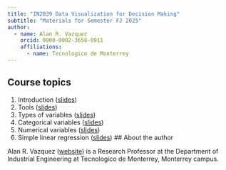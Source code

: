 ```yaml
---
title: "IN2039 Data Visualization for Decision Making"
subtitle: "Materials for Semester FJ 2025"
author: 
  - name: Alan R. Vazquez
    orcid: 0000-0002-3658-0911
    affiliations:
      - name: Tecnologico de Monterrey
---
```


## Course topics

1.  Introduction ([slides](/T1_Introduction/Introduction.slides.html))
2.  Tools ([slides](/T1_Introduction/Tools.slides.html))
3.  Types of variables ([slides](/T2_Type_of_Variables/Types.slides.html))
4.  Categorical variables ([slides](/T3_Categorical_Data/Categorical.slides.html))
5.  Numerical variables ([slides](/T4_Numerical_Data/Numerical.slides.html))
7.  Simple linear regression ([slides](/T6_Introduction_Linear_Regression/LR.slides.html))
## About the author

Alan R. Vazquez ([website](https://alanrvazquez.netlify.app/)) is a Research Professor at the Department of Industrial Engineering at Tecnologico de Monterrey, Monterrey campus.
